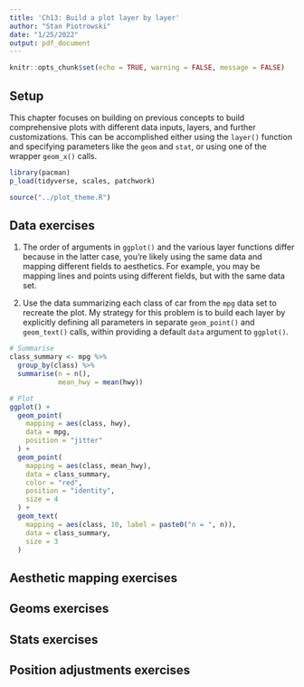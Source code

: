 ```yaml
---
title: 'Ch13: Build a plot layer by layer'
author: "Stan Piotrowski"
date: "1/25/2022"
output: pdf_document
---
```


```r
knitr::opts_chunk$set(echo = TRUE, warning = FALSE, message = FALSE)
```

## Setup

This chapter focuses on building on previous concepts to build comprehensive plots with different data inputs, layers, and further customizations.  This can be accomplished either using the `layer()` function and specifying parameters like the `geom` and `stat`, or using one of the wrapper `geom_x()` calls.

```r
library(pacman)
p_load(tidyverse, scales, patchwork)

source("../plot_theme.R")
```

## Data exercises

1) The order of arguments in `ggplot()` and the various layer functions differ because in the latter case, you're likely using the same data and mapping different fields to aesthetics.  For example, you may be mapping lines and points using different fields, but with the same data set.  

2) Use the data summarizing each class of car from the `mpg` data set to recreate the plot.  My strategy for this problem is to build each layer by explicitly defining all parameters in separate `geom_point()` and `geom_text()` calls, within providing a default `data` argument to `ggplot()`. 

```r
# Summarise
class_summary <- mpg %>% 
  group_by(class) %>% 
  summarise(n = n(), 
            mean_hwy = mean(hwy))

# Plot
ggplot() +
  geom_point(
    mapping = aes(class, hwy), 
    data = mpg, 
    position = "jitter"
  ) + 
  geom_point(
    mapping = aes(class, mean_hwy), 
    data = class_summary, 
    color = "red", 
    position = "identity",
    size = 4
  ) + 
  geom_text(
    mapping = aes(class, 10, label = paste0("n = ", n)), 
    data = class_summary, 
    size = 3
  )
```
## Aesthetic mapping exercises

## Geoms exercises

## Stats exercises

## Position adjustments exercises